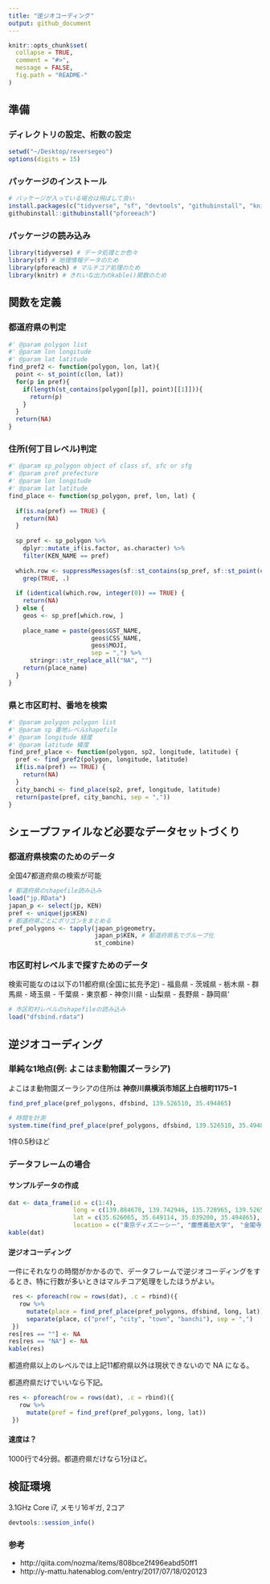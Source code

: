 ```yaml
---
title: "逆ジオコーディング"
output: github_document
---
```


```r
knitr::opts_chunk$set(
  collapse = TRUE,
  comment = "#>",
  message = FALSE,
  fig.path = "README-"
)
```
## 準備
### ディレクトリの設定、桁数の設定
```r
setwd("~/Desktop/reversegeo")
options(digits = 15)
```
### パッケージのインストール
```r
# パッケージが入っている場合は飛ばして良い
install.packages(c("tidyverse", "sf", "devtools", "githubinstall", "knitr"))
githubinstall::githubinstall("pforeeach")
```
### パッケージの読み込み
```r
library(tidyverse) # データ処理とか色々
library(sf) # 地理情報データのため
library(pforeach) # マルチコア処理のため
library(knitr) # きれいな出力のkable()関数のため
```

## 関数を定義
### 都道府県の判定
```r
#' @param polygon list
#' @param lon longitude
#' @param lat latitude
find_pref2 <- function(polygon, lon, lat){
  point <- st_point(c(lon, lat))
  for(p in pref){
    if(length(st_contains(polygon[[p]], point)[[1]])){
      return(p)
    }
  }
  return(NA)
}
```
### 住所(何丁目レベル)判定
```r
#' @param sp_polygon object of class sf, sfc or sfg
#' @param pref prefecture
#' @param lon longitude
#' @param lat latitude
find_place <- function(sp_polygon, pref, lon, lat) {
  
  if(is.na(pref) == TRUE) {
    return(NA)
  }
  
  sp_pref <- sp_polygon %>%
    dplyr::mutate_if(is.factor, as.character) %>%
    filter(KEN_NAME == pref)
  
  which.row <- suppressMessages(sf::st_contains(sp_pref, sf::st_point(c(lon, lat)), sparse = FALSE)) %>%
    grep(TRUE, .)
  
  if (identical(which.row, integer(0)) == TRUE) {
    return(NA)
  } else {
    geos <- sp_pref[which.row, ]
    
    place_name = paste(geos$GST_NAME,
                       geos$CSS_NAME,
                       geos$MOJI,
                       sep = ",") %>%
      stringr::str_replace_all("NA", "")
    return(place_name)
  }
}
```
### 県と市区町村、番地を検索
```r
#' @param polygon polygon list
#' @param sp 番地レベルshapefile
#' @param longitude 経度
#' @param latitude 緯度
find_pref_place <- function(polygon, sp2, longitude, latitude) {
  pref <- find_pref2(polygon, longitude, latitude)
  if(is.na(pref) == TRUE) {
    return(NA)
  }
  city_banchi <- find_place(sp2, pref, longitude, latitude)
  return(paste(pref, city_banchi, sep = ","))
}
```

## シェープファイルなど必要なデータセットづくり
### 都道府県検索のためのデータ
全国47都道府県の検索が可能
```r
# 都道府県のshapefile読み込み
load("jp.RData")
japan_p <- select(jp, KEN)
pref <- unique(jp$KEN)
# 都道府県ごとにポリゴンをまとめる
pref_polygons <- tapply(japan_p$geometry,
                        japan_p$KEN, # 都道府県名でグループ化
                        st_combine)
```

### 市区町村レベルまで探すためのデータ
検索可能なのは以下の11都府県(全国に拡充予定)
- 福島県
- 茨城県
- 栃木県
- 群馬県
- 埼玉県
- 千葉県
- 東京都
- 神奈川県
- 山梨県
- 長野県
- 静岡県'
```r
# 市区町村レベルのshapefileの読み込み
load("dfsbind.rdata")
```

## 逆ジオコーディング
### 単純な1地点(例: よこはま動物園ズーラシア)
よこはま動物園ズーラシアの住所は **神奈川県横浜市旭区上白根町1175−1**
```r
find_pref_place(pref_polygons, dfsbind, 139.526510, 35.494865)

# 時間を計測
system.time(find_pref_place(pref_polygons, dfsbind, 139.526510, 35.494865))
```

1件0.5秒ほど

### データフレームの場合
#### サンプルデータの作成
```r
dat <- data_frame(id = c(1:4),
                  long = c(139.884678, 139.742946, 135.728965, 139.526510),
                  lat = c(35.626065, 35.649114, 35.039200, 35.494865),
                  location = c("東京ディズニーシー", "慶應義塾大学",　"金閣寺", "よこはま動物園ズーラシア"))
kable(dat)
```

#### 逆ジオコーディング
一件にそれなりの時間がかかるので、データフレームで逆ジオコーディングをするとき、特に行数が多いときはマルチコア処理をしたほうがよい。
```r
 res <- pforeach(row = rows(dat), .c = rbind)({
   row %>%
     mutate(place = find_pref_place(pref_polygons, dfsbind, long, lat)) %>%
     separate(place, c("pref", "city", "town", "banchi"), sep = ",")
 })
res[res == ""] <- NA
res[res == "NA"] <- NA
kable(res)
```

都道府県以上のレベルでは上記11都府県以外は現状できないので NA になる。

都道府県だけでいいなら下記。
```r
res <- pforeach(row = rows(dat), .c = rbind)({
   row %>%
     mutate(pref = find_pref(pref_polygons, long, lat))
 })
```

#### 速度は？
1000行で4分弱。都道府県だけなら1分ほど。

## 検証環境
3.1GHz Core i7, メモリ16ギガ, 2コア
```r
devtools::session_info()
```

### 参考
- http://qiita.com/nozma/items/808bce2f496eabd50ff1
- http://y-mattu.hatenablog.com/entry/2017/07/18/020123

